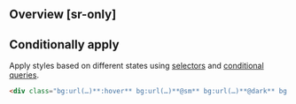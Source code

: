 ## Overview [sr-only]
<Overview/>

## Conditionally apply
Apply styles based on different states using [selectors](/docs/state-selectors) and [conditional queries](/docs/conditional-queries).
```html
<div class="bg:url(…)**:hover** bg:url(…)**@sm** bg:url(…)**@dark** bg:url(…)**@print**">…</div>
```

